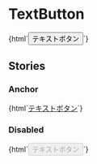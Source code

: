 
<Meta title="Buttons/TextButton" />

# TextButton

<Canvas>
  <Story name="Default">
    {html`<button type="button" class="jumpu-text-button">
      テキストボタン
    </button>`}
  </Story>
</Canvas>

## Stories

### Anchor

<Canvas>
  <Story name="Anchor">
    {html`<a href="#" class="jumpu-text-button">テキストボタン</a>`}
  </Story>
</Canvas>

### Disabled

<Canvas>
  <Story name="Disabled">
    {html`<button type="button" disabled class="jumpu-text-button">
      テキストボタン
    </button>`}
  </Story>
</Canvas>

